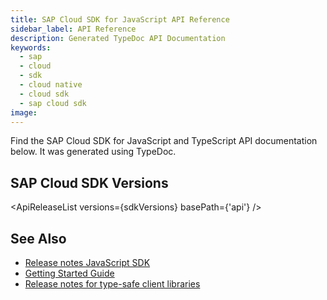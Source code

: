 ```yaml
---
title: SAP Cloud SDK for JavaScript API Reference
sidebar_label: API Reference
description: Generated TypeDoc API Documentation
keywords:
  - sap
  - cloud
  - sdk
  - cloud native
  - cloud sdk
  - sap cloud sdk
image:
---
```



Find the SAP Cloud SDK for JavaScript and TypeScript API documentation below.
It was generated using TypeDoc.

## SAP Cloud SDK Versions

<!-- vale off -->

<ApiReleaseList versions={sdkVersions} basePath={'api'} />

<!-- vale on -->

## See Also

- [Release notes JavaScript SDK](https://github.com/SAP/cloud-sdk-js/releases)
- [Getting Started Guide](getting-started)
- [Release notes for type-safe client libraries](release-notes-sap-cloud-sdk-for-javascript-and-typescript)
